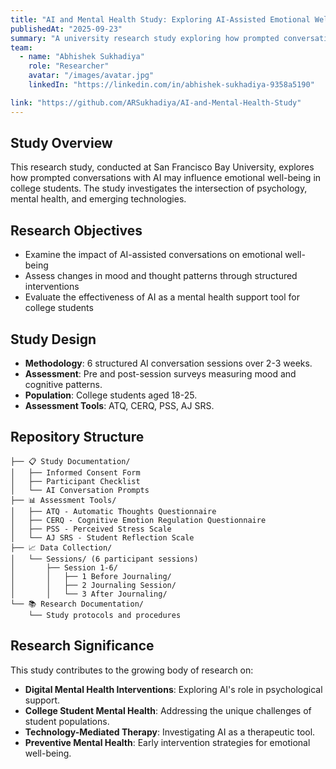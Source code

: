 ```yaml
---
title: "AI and Mental Health Study: Exploring AI-Assisted Emotional Well-being"
publishedAt: "2025-09-23"
summary: "A university research study exploring how prompted conversations with AI may influence emotional well-being in college students, investigating the intersection of psychology, mental health, and emerging technologies."
team:
  - name: "Abhishek Sukhadiya"
    role: "Researcher"
    avatar: "/images/avatar.jpg"
    linkedIn: "https://linkedin.com/in/abhishek-sukhadiya-9358a5190"

link: "https://github.com/ARSukhadiya/AI-and-Mental-Health-Study"
---
```


## Study Overview

This research study, conducted at San Francisco Bay University, explores how prompted conversations with AI may influence emotional well-being in college students. The study investigates the intersection of psychology, mental health, and emerging technologies.

## Research Objectives

- Examine the impact of AI-assisted conversations on emotional well-being
- Assess changes in mood and thought patterns through structured interventions
- Evaluate the effectiveness of AI as a mental health support tool for college students

## Study Design

- **Methodology**: 6 structured AI conversation sessions over 2-3 weeks.
- **Assessment**: Pre and post-session surveys measuring mood and cognitive patterns.
- **Population**: College students aged 18-25.
- **Assessment Tools**: ATQ, CERQ, PSS, AJ SRS.

## Repository Structure

```text
├── 📋 Study Documentation/
│   ├── Informed Consent Form
│   ├── Participant Checklist
│   └── AI Conversation Prompts
├── 📊 Assessment Tools/
│   ├── ATQ - Automatic Thoughts Questionnaire
│   ├── CERQ - Cognitive Emotion Regulation Questionnaire
│   ├── PSS - Perceived Stress Scale
│   └── AJ SRS - Student Reflection Scale
├── 📈 Data Collection/
│   └── Sessions/ (6 participant sessions)
│       ├── Session 1-6/
│       │   ├── 1 Before Journaling/
│       │   ├── 2 Journaling Session/
│       │   └── 3 After Journaling/
└── 📚 Research Documentation/
    └── Study protocols and procedures
```

## Research Significance

This study contributes to the growing body of research on:

- **Digital Mental Health Interventions**: Exploring AI's role in psychological support.
- **College Student Mental Health**: Addressing the unique challenges of student populations.
- **Technology-Mediated Therapy**: Investigating AI as a therapeutic tool.
- **Preventive Mental Health**: Early intervention strategies for emotional well-being.
